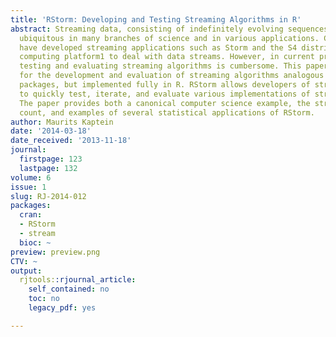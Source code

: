 ```yaml
---
title: 'RStorm: Developing and Testing Streaming Algorithms in R'
abstract: Streaming data, consisting of indefinitely evolving sequences, are becoming
  ubiquitous in many branches of science and in various applications. Computer scientists
  have developed streaming applications such as Storm and the S4 distributed stream
  computing platform1 to deal with data streams. However, in current production packages
  testing and evaluating streaming algorithms is cumbersome. This paper presents RStorm
  for the development and evaluation of streaming algorithms analogous to these production
  packages, but implemented fully in R. RStorm allows developers of streaming algorithms
  to quickly test, iterate, and evaluate various implementations of streaming algorithms.
  The paper provides both a canonical computer science example, the streaming word
  count, and examples of several statistical applications of RStorm.
author: Maurits Kaptein
date: '2014-03-18'
date_received: '2013-11-18'
journal:
  firstpage: 123
  lastpage: 132
volume: 6
issue: 1
slug: RJ-2014-012
packages:
  cran:
  - RStorm
  - stream
  bioc: ~
preview: preview.png
CTV: ~
output:
  rjtools::rjournal_article:
    self_contained: no
    toc: no
    legacy_pdf: yes

---
```

